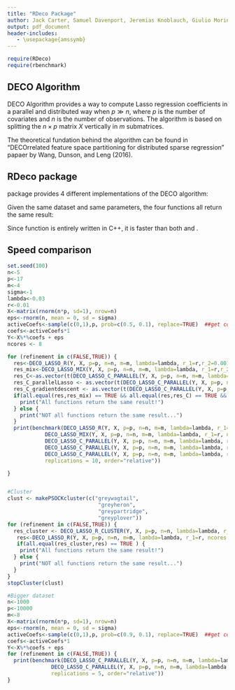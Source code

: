 ```yaml
---
title: "RDeco Package"
author: Jack Carter, Samuel Davenport, Jeremias Knoblauch, Giulio Morina
output: pdf_document
header-includes:
   - \usepackage{amssymb}
---
```


```r
require(RDeco)
require(rbenchmark)
```

## DECO Algorithm

DECO Algorithm provides a way to compute Lasso regression coefficients in a parallel and distributed way when $p \gg n$, where $p$ is the number of covariates and $n$ is the number of observations. The algorithm is based on splitting the $n \times p$ matrix $X$ vertically in $m$ submatrices. 

The theoretical fundation behind the algorithm can be found in "DECOrrelated feature space partitioning for distributed sparse regression" papaer by  Wang, Dunson, and Leng (2016).

## RDeco package

\texttt{RDeco} package provides 4 different implementations of the DECO algorithm:
\begin{itemize}
\item \texttt{DECO\char`_LASSO\char`_R}: a pure R implementation.
\item \texttt{DECO\char`_LASSO\char`_MIX}: a mix of R and C++ code.
\item \texttt{DECO\char`_LASSO\char`_C\char`_PARALLEL}: a pure C++ code.
\item \texttt{DECO\char`_LASSO\char`_R\char`_CLUSTER}: a pure R implementation for splitting the work load on different machines (still not stable).
\end{itemize}

Given the same dataset and same parameters, the four functions all return the same result:


Since \texttt{DECO\char`_LASSO\char`_C\char`_PARALLEL} function is entirely written in C++, it is faster than both \texttt{DECO\char`_LASSO\char`_MIX} and \texttt{DECO\char`_LASSO\char`_R}.

## Speed comparison

```r
set.seed(100)
n<-5
p<-17
m<-4
sigma<-1
lambda<-0.03
r<-0.01
X<-matrix(rnorm(n*p, sd=1), nrow=n)
eps<-rnorm(n, mean = 0, sd = sigma)
activeCoefs<-sample(c(0,1),p, prob=c(0.5, 0.1), replace=TRUE)  ##get coefficients that impact Y
coefs<-activeCoefs*1
Y<-X%*%coefs + eps
ncores <- 8

for (refinement in c(FALSE,TRUE)) {
  res<-DECO_LASSO_R(Y, X, p=p, n=n, m=m, lambda=lambda, r_1=r,r_2=0.001, ncores = ncores, refinement = refinement)
  res_mix<-DECO_LASSO_MIX(Y, X, p=p, n=n, m=m, lambda=lambda, r_1=r,r_2=0.001, ncores = ncores, refinement = refinement)
  res_C<-as.vector(t(DECO_LASSO_C_PARALLEL(Y, X, p=p, n=n, m=m, lambda=lambda, r_1=r,r_2=0.001, ncores = ncores, refinement = refinement)))
  res_C_parallelLasso <- as.vector(t(DECO_LASSO_C_PARALLEL(Y, X, p=p, n=n, m=m, lambda=lambda, r_1=r,r_2=0.001, ncores = ncores, refinement = refinement, parallel_glmnet = TRUE)))
  res_C_gradientdescent <- as.vector(t(DECO_LASSO_C_PARALLEL(Y, X, p=p, n=n, m=m, lambda=lambda, r_1=r,r_2=0.001, ncores = ncores, refinement = refinement, glmnet = FALSE)))
  if(all.equal(res,res_mix) == TRUE && all.equal(res,res_C) == TRUE && all.equal(res_C,res_C_parallelLasso) == TRUE) {
    print("All functions return the same result!")
  } else {
    print("NOT all functions return the same result...")
  }
  print(benchmark(DECO_LASSO_R(Y, X, p=p, n=n, m=m, lambda=lambda, r_1=r, ncores = ncores, refinement = refinement),
            DECO_LASSO_MIX(Y, X, p=p, n=n, m=m, lambda=lambda, r_1=r, ncores = ncores, refinement = refinement),
            DECO_LASSO_C_PARALLEL(Y, X, p=p, n=n, m=m, lambda=lambda, r_1=r, ncores = ncores, refinement = refinement),
            DECO_LASSO_C_PARALLEL(Y, X, p=p, n=n, m=m, lambda=lambda, r_1=r, ncores = ncores, refinement = refinement, parallel_glmnet = TRUE),
            DECO_LASSO_C_PARALLEL(Y, X, p=p, n=n, m=m, lambda=lambda, r_1=r, ncores = ncores, refinement = refinement, glmnet = FALSE),
            replications = 10, order="relative"))

}


#Cluster
clust <- makePSOCKcluster(c("greywagtail",
                             "greyheron",
                             "greypartridge",
                             "greyplover"))
for (refinement in c(FALSE,TRUE)) {
  res_cluster <- DECO_LASSO_R_CLUSTER(Y, X, p=p, n=n, lambda=lambda, r_1=r, clust=clust, ncores=ncores, refinement = refinement)
   res<-DECO_LASSO_R(Y, X, p=p, n=n, m=m, lambda=lambda, r_1=r, ncores = ncores, refinement = refinement)
   if(all.equal(res_cluster,res) == TRUE ) {
    print("All functions return the same result!")
  } else {
    print("NOT all functions return the same result...")
  }
}
stopCluster(clust)

#Bigger dataset
n<-1000
p<-10000
m<-8
X<-matrix(rnorm(n*p, sd=1), nrow=n)
eps<-rnorm(n, mean = 0, sd = sigma)
activeCoefs<-sample(c(0,1),p, prob=c(0.9, 0.1), replace=TRUE)  ##get coefficients that impact Y
coefs<-activeCoefs*1
Y<-X%*%coefs + eps
for (refinement in c(FALSE,TRUE)) {
  print(benchmark(DECO_LASSO_C_PARALLEL(Y, X, p=p, n=n, m=m, lambda=lambda, r_1=r, ncores = ncores, refinement = refinement),
              DECO_LASSO_C_PARALLEL(Y, X, p=p, n=n, m=m, lambda=lambda, r_1=r, ncores = ncores, refinement = refinement, parallel_glmnet = TRUE),
              replications = 5, order="relative"))
}

```


